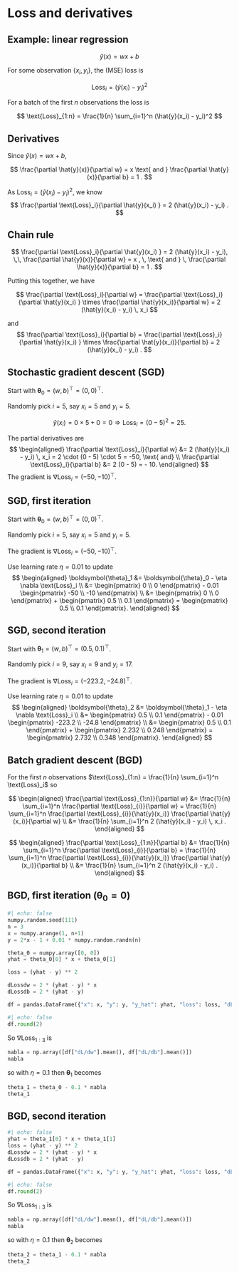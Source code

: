 # Loss and derivatives {data-visibility="uncounted"}

## Example: linear regression

$$
\hat{y}(x) = w x + b
$$

For some observation $\{ x_i, y_i \}$, the (MSE) loss is

$$ 
\text{Loss}_i = (\hat{y}(x_i) - y_i)^2
$$

For a batch of the first $n$ observations the loss is

$$ 
\text{Loss}_{1:n} = \frac{1}{n} \sum_{i=1}^n (\hat{y}(x_i) - y_i)^2
$$

## Derivatives

Since $\hat{y}(x) = w x + b$,

$$
\frac{\partial \hat{y}(x)}{\partial w} = x \text{ and }
\frac{\partial \hat{y}(x)}{\partial b} = 1 .
$$

As $\text{Loss}_i = (\hat{y}(x_i) - y_i)^2$, we know
$$
\frac{\partial \text{Loss}_i}{\partial \hat{y}(x_i) } = 2 (\hat{y}(x_i) - y_i) .
$$

## Chain rule

$$
\frac{\partial \text{Loss}_i}{\partial \hat{y}(x_i) } = 2 (\hat{y}(x_i) - y_i), \,\,
\frac{\partial \hat{y}(x)}{\partial w} = x , \, \text{ and } \,
\frac{\partial \hat{y}(x)}{\partial b} = 1 .
$$

Putting this together, we have

$$
\frac{\partial \text{Loss}_i}{\partial w}
= \frac{\partial \text{Loss}_i}{\partial \hat{y}(x_i) }
  \times \frac{\partial \hat{y}(x_i)}{\partial w}
= 2 (\hat{y}(x_i) - y_i) \, x_i 
$$

and
$$
\frac{\partial \text{Loss}_i}{\partial b}
= \frac{\partial \text{Loss}_i}{\partial \hat{y}(x_i) }
  \times \frac{\partial \hat{y}(x_i)}{\partial b}
= 2 (\hat{y}(x_i) - y_i) .
$$

## Stochastic gradient descent (SGD)

Start with $\boldsymbol{\theta}_0 = (w, b)^\top = (0, 0)^\top$.

Randomly pick $i=5$, say $x_i = 5$ and $y_i = 5$.

::: fragment
$$
\hat{y}(x_i) = 0 \times 5 + 0 = 0 \Rightarrow \text{Loss}_i = (0 - 5)^2 = 25.
$$
:::
::: fragment
The partial derivatives are
$$
\begin{aligned}
\frac{\partial \text{Loss}_i}{\partial w} 
&= 2 (\hat{y}(x_i) - y_i) \, x_i = 2 \cdot (0 - 5) \cdot 5 = -50, \text{ and} \\
\frac{\partial \text{Loss}_i}{\partial b}
&= 2 (0 - 5) = - 10.
\end{aligned}
$$
The gradient is $\nabla \text{Loss}_i = (-50, -10)^\top$.
:::

## SGD, first iteration

Start with $\boldsymbol{\theta}_0 = (w, b)^\top = (0, 0)^\top$.

Randomly pick $i=5$, say $x_i = 5$ and $y_i = 5$.

The gradient is $\nabla \text{Loss}_i = (-50, -10)^\top$.

Use learning rate $\eta = 0.01$ to update 
$$
\begin{aligned}
\boldsymbol{\theta}_1
&= \boldsymbol{\theta}_0 - \eta \nabla \text{Loss}_i \\
&= \begin{pmatrix} 0 \\ 0 \end{pmatrix} - 0.01 \begin{pmatrix} -50 \\ -10 \end{pmatrix} \\
&= \begin{pmatrix} 0 \\ 0 \end{pmatrix} + \begin{pmatrix} 0.5 \\ 0.1 \end{pmatrix} = \begin{pmatrix} 0.5 \\ 0.1 \end{pmatrix}.
\end{aligned}
$$

## SGD, second iteration

Start with $\boldsymbol{\theta}_1 = (w, b)^\top = (0.5, 0.1)^\top$.

Randomly pick $i=9$, say $x_i = 9$ and $y_i = 17$.

The gradient is $\nabla \text{Loss}_i = (-223.2, -24.8)^\top$.

Use learning rate $\eta = 0.01$ to update 
$$
\begin{aligned}
\boldsymbol{\theta}_2
&= \boldsymbol{\theta}_1 - \eta \nabla \text{Loss}_i \\
&= \begin{pmatrix} 0.5 \\ 0.1 \end{pmatrix} - 0.01 \begin{pmatrix} -223.2 \\ -24.8 \end{pmatrix} \\
&= \begin{pmatrix} 0.5 \\ 0.1 \end{pmatrix} + \begin{pmatrix} 2.232 \\ 0.248 \end{pmatrix} = \begin{pmatrix} 2.732 \\ 0.348 \end{pmatrix}.
\end{aligned}
$$

## Batch gradient descent (BGD) {.smaller}

For the first $n$ observations 
$\text{Loss}_{1:n} = \frac{1}{n} \sum_{i=1}^n \text{Loss}_i$
so

$$
\begin{aligned}
\frac{\partial \text{Loss}_{1:n}}{\partial w}
&= \frac{1}{n} \sum_{i=1}^n \frac{\partial \text{Loss}_{i}}{\partial w}
= \frac{1}{n} \sum_{i=1}^n \frac{\partial \text{Loss}_{i}}{\hat{y}(x_i)} \frac{\partial \hat{y}(x_i)}{\partial w} \\
&= \frac{1}{n} \sum_{i=1}^n 2 (\hat{y}(x_i) - y_i) \, x_i .
\end{aligned}
$$

$$
\begin{aligned}
\frac{\partial \text{Loss}_{1:n}}{\partial b}
&= \frac{1}{n} \sum_{i=1}^n \frac{\partial \text{Loss}_{i}}{\partial b}
= \frac{1}{n} \sum_{i=1}^n \frac{\partial \text{Loss}_{i}}{\hat{y}(x_i)} \frac{\partial \hat{y}(x_i)}{\partial b} \\
&= \frac{1}{n} \sum_{i=1}^n 2 (\hat{y}(x_i) - y_i) .
\end{aligned}
$$

## BGD, first iteration ($\boldsymbol{\theta}_0 = \boldsymbol{0}$) {.smaller}

```python
#| echo: false
numpy.random.seed(111) 
n = 3 
x = numpy.arange(1, n+1)
y = 2*x - 1 + 0.01 * numpy.random.randn(n)

theta_0 = numpy.array([0, 0])
yhat = theta_0[0] * x + theta_0[1]

loss = (yhat - y) ** 2

dLossdw = 2 * (yhat - y) * x
dLossdb = 2 * (yhat - y)

df = pandas.DataFrame({"x": x, "y": y, "y_hat": yhat, "loss": loss, "dL/dw": dLossdw, "dL/db": dLossdb})
```

```python
#| echo: false
df.round(2)
```

So $\nabla \text{Loss}_{1:3}$ is
```python
nabla = np.array([df["dL/dw"].mean(), df["dL/db"].mean()])
nabla 
```
so with $\eta = 0.1$ then $\boldsymbol{\theta}_1$ becomes
```python
theta_1 = theta_0 - 0.1 * nabla
theta_1
```

## BGD, second iteration {.smaller}

```python
#| echo: false
yhat = theta_1[0] * x + theta_1[1]
loss = (yhat - y) ** 2
dLossdw = 2 * (yhat - y) * x
dLossdb = 2 * (yhat - y)

df = pandas.DataFrame({"x": x, "y": y, "y_hat": yhat, "loss": loss, "dL/dw": dLossdw, "dL/db": dLossdb})
```

```python
#| echo: false
df.round(2)
```

So $\nabla \text{Loss}_{1:3}$ is
```python
nabla = np.array([df["dL/dw"].mean(), df["dL/db"].mean()])
nabla 
```
so with $\eta = 0.1$ then $\boldsymbol{\theta}_2$ becomes
```python
theta_2 = theta_1 - 0.1 * nabla
theta_2
```
